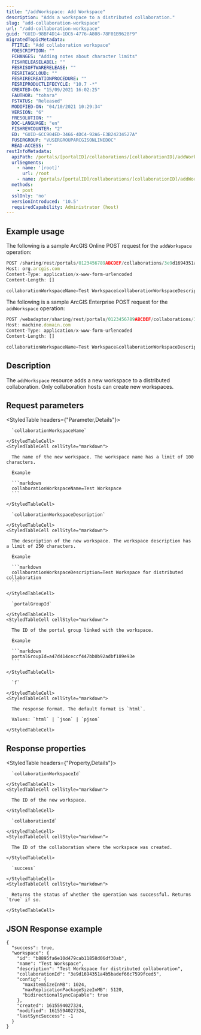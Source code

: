```yaml
---
title: "/addWorkspace: Add Workspace"
description: "Adds a workspace to a distributed collaboration."
slug: "add-collaboration-workspace"
url: "/add-collaboration-workspace"
guid: "GUID-98BF4D14-1DC6-4776-A808-78F01B9628F9"
migratedTopicMetadata:
  FTITLE: "Add collaboration workspace"
  FDESCRIPTION: ""
  FCHANGES: "Adding notes about character limits"
  FISHRELEASELABEL: ""
  FESRISOFTWARERELEASE: ""
  FESRITAGCLOUD: ""
  FESRIRECREATIONPROCEDURE: ""
  FESRIPRODUCTLIFECYCLE: "10.7 -*"
  CREATED-ON: "15/09/2021 16:02:25"
  FAUTHOR: "tohara"
  FSTATUS: "Released"
  MODIFIED-ON: "04/10/2021 10:29:34"
  VERSION: "6"
  FRESOLUTION: ""
  DOC-LANGUAGE: "en"
  FISHREVCOUNTER: "2"
  ED: "GUID-6CC904ED-3466-4DC4-92A6-E3B24234527A"
  FUSERGROUP: "VUSERGROUPARCGISONLINEDOC"
  READ-ACCESS: ""
restInfoMetadata:
  apiPath: /portals/[portalID]/collaborations/[collaborationID]/addWorkspace
  urlSegments:
    - name: '[root]'
      url: /root
    - name: /portals/[portalID]/collaborations/[collaborationID]/addWorkspace
  methods:
    - post
  sslOnly: 'no'
  versionIntroduced: '10.5'
  requiredCapability: Administrator (host)
---
```


## Example usage

The following is a sample ArcGIS Online POST request for the `addWorkspace` operation:

```javascript
POST /sharing/rest/portals/0123456789ABCDEF/collaborations/3e9d1694351a4b5badef66c7599fced5/addWorkspace HTTP/1.1
Host: org.arcgis.com
Content-Type: application/x-www-form-urlencoded
Content-Length: []

collaborationWorkspaceName=Test Workspace&collaborationWorkspaceDescription=Test Workspace for distributed collaboration&portalGroupId=a47d414ceccf447bb0b92adbf189e93e&f=pjson

```

The following is a sample ArcGIS Enterprise POST request for the `addWorkspace` operation:

```javascript
POST /webadaptor/sharing/rest/portals/0123456789ABCDEF/collaborations/3e9d1694351a4b5badef66c7599fced5/addWorkspace HTTP/1.1
Host: machine.domain.com
Content-Type: application/x-www-form-urlencoded
Content-Length: []

collaborationWorkspaceName=Test Workspace&collaborationWorkspaceDescription=Test Workspace for distributed collaboration&portalGroupId=a47d414ceccf447bb0b92adbf189e93e&f=pjson

```

## Description

The `addWorkspace` resource adds a new workspace to a distributed collaboration. Only collaboration hosts can create new workspaces.


##  Request parameters

<StyledTable headers={"Parameter,Details"}>
  <StyledTableRow>
    <StyledTableCell cellStyle="markdown">

      `collaborationWorkspaceName` 

    </StyledTableCell>
    <StyledTableCell cellStyle="markdown">

      The name of the new workspace. The workspace name has a limit of 100 characters.

      Example

      ```markdown
      collaborationWorkspaceName=Test Workspace
      ```

    </StyledTableCell>
  </StyledTableRow>
  <StyledTableRow>
    <StyledTableCell cellStyle="markdown">

      `collaborationWorkspaceDescription` 

    </StyledTableCell>
    <StyledTableCell cellStyle="markdown">

      The description of the new workspace. The workspace description has a limit of 250 characters.

      Example

      ```markdown
      collaborationWorkspaceDescription=Test Workspace for distributed collaboration
      ```

    </StyledTableCell>
  </StyledTableRow>
  <StyledTableRow>
    <StyledTableCell cellStyle="markdown">

      `portalGroupId` 

    </StyledTableCell>
    <StyledTableCell cellStyle="markdown">

      The ID of the portal group linked with the workspace.

      Example

      ```markdown
      portalGroupId=a47d414ceccf447bb0b92adbf189e93e
      ```

    </StyledTableCell>
  </StyledTableRow>
  <StyledTableRow>
    <StyledTableCell cellStyle="markdown">

      `f` 

    </StyledTableCell>
    <StyledTableCell cellStyle="markdown">

      The response format. The default format is `html`.

      Values: `html` | `json` | `pjson`

    </StyledTableCell>
  </StyledTableRow>
</StyledTable>


## Response properties

<StyledTable headers={"Property,Details"}>
  <StyledTableRow>
    <StyledTableCell cellStyle="markdown">

      `collaborationWorkspaceId` 

    </StyledTableCell>
    <StyledTableCell cellStyle="markdown">

      The ID of the new workspace.

    </StyledTableCell>
  </StyledTableRow>
  <StyledTableRow>
    <StyledTableCell cellStyle="markdown">

      `collaborationId` 

    </StyledTableCell>
    <StyledTableCell cellStyle="markdown">

      The ID of the collaboration where the workspace was created.

    </StyledTableCell>
  </StyledTableRow>
  <StyledTableRow>
    <StyledTableCell cellStyle="markdown">

      `success` 

    </StyledTableCell>
    <StyledTableCell cellStyle="markdown">

      Returns the status of whether the operation was successful. Returns `true` if so.

    </StyledTableCell>
  </StyledTableRow>
</StyledTable>


## JSON Response example

```other
{
  "success": true,
  "workspace": {
    "id": "b8895fa6e10d479cab11858d06df30ab",
    "name": "Test Workspace",
    "description": "Test Workspace for distributed collaboration",
    "collaborationId": "3e9d1694351a4b5badef66c7599fced5",
    "config": {
      "maxItemSizeInMB": 1024,
      "maxReplicationPackageSizeInMB": 5120,
      "bidirectionalSyncCapable": true
    },
    "created": 1615594027324,
    "modified": 1615594027324,
    "lastSyncSuccess": -1
  }
}
```